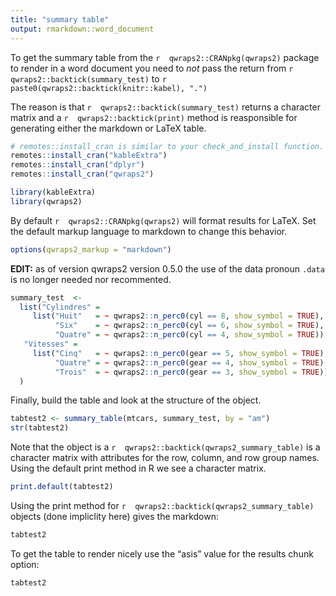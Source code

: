 ```yaml
---
title: "summary table"
output: rmarkdown::word_document
---
```


To get the summary table from the
`r  qwraps2::CRANpkg(qwraps2) `
package to render in a word document you need to *not* pass the return from
`r  qwraps2::backtick(summary_test) `
to
`r  paste0(qwraps2::backtick(knitr::kabel), ".") `

The reason is that
`r  qwraps2::backtick(summary_test) `
returns a character matrix and a
`r  qwraps2::backtick(print) `
method is reasponsible for generating either the markdown or LaTeX table.


```r
# remotes::install_cran is similar to your check_and_install function.
remotes::install_cran("kableExtra")
remotes::install_cran("dplyr")
remotes::install_cran("qwraps2")

```
```r
library(kableExtra)
library(qwraps2)
```


By default
`r  qwraps2::CRANpkg(qwraps2) `
will format results for LaTeX.  Set the default markup language to markdown
to change this behavior.

```r
options(qwraps2_markup = "markdown")
```

**EDIT:** as of version qwraps2 version 0.5.0 the use of the data pronoun
`.data` is no longer needed nor recommented.

```r
summary_test  <-
  list("Cylindres" =
     list("Huit"   = ~ qwraps2::n_perc0(cyl == 8, show_symbol = TRUE),
          "Six"    = ~ qwraps2::n_perc0(cyl == 6, show_symbol = TRUE),
          "Quatre" = ~ qwraps2::n_perc0(cyl == 4, show_symbol = TRUE)),
   "Vitesses" =
     list("Cinq"   = ~ qwraps2::n_perc0(gear == 5, show_symbol = TRUE),
          "Quatre" = ~ qwraps2::n_perc0(gear == 4, show_symbol = TRUE),
          "Trois"  = ~ qwraps2::n_perc0(gear == 3, show_symbol = TRUE))
  )
```


Finally, build the table and look at the structure of the object.


```r
tabtest2 <- summary_table(mtcars, summary_test, by = "am")
str(tabtest2)
```


Note that the object is a
`r  qwraps2::backtick(qwraps2_summary_table)  `
is a character matrix with attributes for the row, column, and row group
names.  Using the default print method in R we see a character matrix.

```r
print.default(tabtest2)
```


Using the print method for
`r  qwraps2::backtick(qwraps2_summary_table)  `
objects (done impliclity here) gives the markdown:

```r
tabtest2
```


To get the table to render nicely use the "asis" value for the results chunk
option:

```r
tabtest2
```
